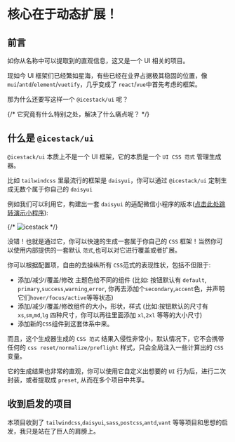 # 核心在于动态扩展！

## 前言

如你从名称中可以提取到的直观信息，这又是一个 UI 相关的项目。

现如今 UI 框架们已经繁如星海，有些已经在业界占据极其稳固的位置，像 `mui`/`antd`/`element`/`vuetify`，几乎变成了 `react`/`vue`中首先考虑的框架。

那为什么还要写这样一个 `@icestack/ui` 呢？

{/* 它究竟有什么特别之处，解决了什么痛点呢？ */}

## 什么是 `@icestack/ui`

`@icestack/ui` 本质上不是一个 UI 框架，它的本质是一个 `UI CSS 范式` 管理生成器。

比如 `tailwindcss` 里最流行的框架是 `daisyui`，你可以通过 `@icestack/ui` 定制生成无数个属于你自己的 `daisyui`

例如我们可以利用它，构建出一套 `daisyui` 的适配微信小程序的版本([点击此处跳转演示小程序](./usage/mp#演示小程序)):

{/* ![icestack](/mp.jpg) */}

没错！也就是通过它，你可以快速的生成一套属于你自己的 `CSS` 框架！当然你可以使用内部提供的一套默认 `范式`,也可以对它进行覆盖或者扩展。

你可以根据配置项，自由的去操纵所有 `CSS`范式的表现性状，包括不但限于:

- 添加/减少/覆盖/修改 主题色给不同的组件 (比如: 按钮默认有 `default`, `primary`,`success`,`warning`,`error`, 你再去添加个`secondary`,`accent`色，并声明它们`hover/focus/active`等等状态)
- 添加/减少/覆盖/修改组件的大小，形状，样式 (比如:按钮默认的尺寸有`xs`,`sm`,`md`,`lg` 四种尺寸，你可以再往里面添加 `xl`,`2xl` 等等的大小尺寸)
- 添加新的`CSS`组件到这套体系中来。

而且，这个生成器生成的 `CSS 范式` 结果入侵性非常小，默认情况下，它不会携带任何的 `css reset/normalize/preflight` 样式，只会全局注入一些计算出的 `CSS` 变量。

它的生成结果也非常的直观，你可以使用它自定义出想要的 `UI` 行为后，进行二次封装，或者提取成 `preset`, 从而在多个项目中共享。

## 收到启发的项目

本项目收到了 `tailwindcss`,`daisyui`,`sass`,`postcss`,`antd`,`vant` 等等项目和思想的启发，我只是站在了巨人的肩膀上。
